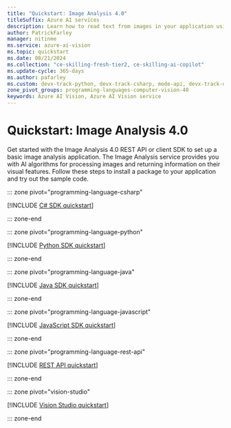 ```yaml
---
title: "Quickstart: Image Analysis 4.0"
titleSuffix: Azure AI services
description: Learn how to read text from images in your application using Image Analysis 4.0 through a native client SDK in the language of your choice.
author: PatrickFarley
manager: nitinme
ms.service: azure-ai-vision
ms.topic: quickstart
ms.date: 08/21/2024
ms.collection: "ce-skilling-fresh-tier2, ce-skilling-ai-copilot"
ms.update-cycle: 365-days
ms.author: pafarley
ms.custom: devx-track-python, devx-track-csharp, mode-api, devx-track-dotnet, devx-track-extended-java, devx-track-js
zone_pivot_groups: programming-languages-computer-vision-40
keywords: Azure AI Vision, Azure AI Vision service
---
```


# Quickstart: Image Analysis 4.0

Get started with the Image Analysis 4.0 REST API or client SDK to set up a basic image analysis application. The Image Analysis service provides you with AI algorithms for processing images and returning information on their visual features. Follow these steps to install a package to your application and try out the sample code.

::: zone pivot="programming-language-csharp"

[!INCLUDE [C# SDK quickstart](../includes/quickstarts-sdk/image-analysis-csharp-sdk-40.md)]

::: zone-end

::: zone pivot="programming-language-python"

[!INCLUDE [Python SDK quickstart](../includes/quickstarts-sdk/image-analysis-python-sdk-40.md)]

::: zone-end

::: zone pivot="programming-language-java"

[!INCLUDE [Java SDK quickstart](../includes/quickstarts-sdk/image-analysis-java-sdk-40.md)]

::: zone-end

::: zone pivot="programming-language-javascript"

[!INCLUDE [JavaScript SDK quickstart](../includes/quickstarts-sdk/image-analysis-node-sdk-40.md)]

::: zone-end

::: zone pivot="programming-language-rest-api"

[!INCLUDE [REST API quickstart](../includes/image-analysis-curl-quickstart-40.md)]

::: zone-end

::: zone pivot="vision-studio"

[!INCLUDE [Vision Studio quickstart](../includes/image-analysis-studio-quickstart.md)]

::: zone-end